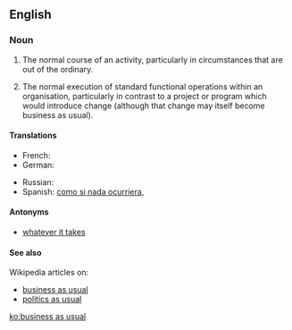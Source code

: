 ==English==

===Noun===
{{en-noun|sg=[[business]] [[as]] [[usual]]|-}}

# {{idiomatic}} The normal course of an activity, particularly in circumstances that are out of the ordinary.
# {{idiomatic}} The normal execution of standard functional operations within an organisation, particularly in contrast to a project or program which would introduce change (although that change may itself become business as usual).

====Translations====
{{trans-top|The normal course of an activity, in circumstances that are out of the ordinary}}
* French: {{t+|fr|comme si de rien n'était}}
* German: {{t-|de|Tagesgeschäft}}
{{trans-mid}}
* Russian: {{t-|ru|обычный порядок ведения дел|tr=obýčnyj porjádok védenija del|sc=Cyrl}}
* Spanish: [[como si nada ocurriera]], {{t-|es|zona de conflicto}}
{{trans-bottom}}

====Antonyms====
* [[whatever it takes]]

====See also====
Wikipedia articles on:
* [[w:business operations|business as usual]]
* [[w:politics as usual|politics as usual]]

[[ko:business as usual]]